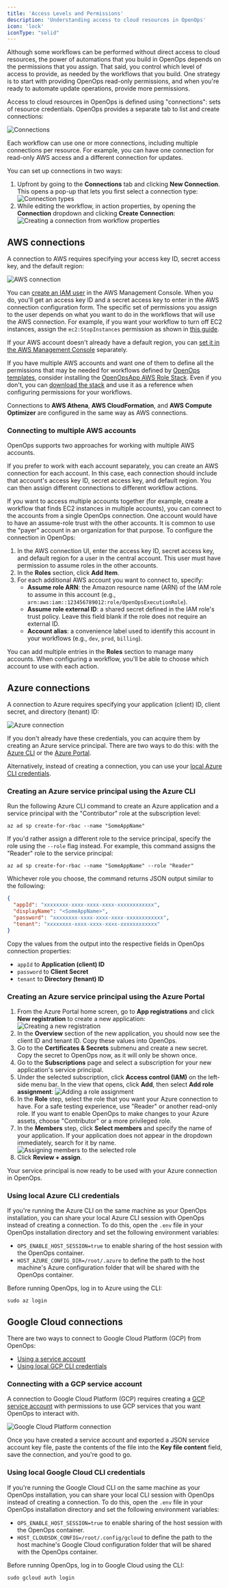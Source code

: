 ```yaml
---
title: 'Access Levels and Permissions'
description: 'Understanding access to cloud resources in OpenOps'
icon: 'lock'
iconType: "solid"
---
```



Although some workflows can be performed without direct access to cloud resources, the power of automations that you build in OpenOps depends on the permissions that you assign. That said, you control which level of access to provide, as needed by the workflows that you build. One strategy is to start with providing OpenOps read-only permissions, and when you're ready to automate update operations, provide more permissions.

Access to cloud resources in OpenOps is defined using "connections": sets of resource credentials. OpenOps provides a separate tab to list and create connections:

![Connections](/images/access-connections.png)

Each workflow can use one or more connections, including multiple connections per resource. For example, you can have one connection for read-only AWS access and a different connection for updates.

You can set up connections in two ways:
1. Upfront by going to the **Connections** tab and clicking **New Connection**. This opens a pop-up that lets you first select a connection type:
    ![Connection types](/images/access-connection-types.png)
2. While editing the workflow, in action properties, by opening the **Connection** dropdown and clicking **Create Connection**:
    ![Creating a connection from workflow properties](/images/access-connection-from-workflow.png)

## AWS connections

A connection to AWS requires specifying your access key ID, secret access key, and the default region:

![AWS connection](/images/access-aws-connection.png)

You can [create an IAM user](https://docs.aws.amazon.com/IAM/latest/UserGuide/id_users_create.html) in the AWS Management Console. When you do, you'll get an access key ID and a secret access key to enter in the AWS connection configuration form. The specific set of permissions you assign to the user depends on what you want to do in the workflows that will use the AWS connection. For example, if you want your workflow to turn off EC2 instances, assign the `ec2:StopInstances` permission as shown in [this guide](https://docs.aws.amazon.com/IAM/latest/UserGuide/reference_policies_examples_ec2_tag-owner.html).

If your AWS account doesn't already have a default region, you can [set it in the AWS Management Console](https://docs.aws.amazon.com/awsconsolehelpdocs/latest/gsg/change-default-region.html) separately.

If you have multiple AWS accounts and want one of them to define all the permissions that may be needed for workflows defined by [OpenOps templates](/workflow-management/workflow-templates/), consider installing the [OpenOpsApp AWS Role Stack](/cloud-access/aws-cf-role-stack/). Even if you don't, you can [download the stack](https://openops.s3.us-east-2.amazonaws.com/OpenOpsAppRoleStack.yml) and use it as a reference when configuring permissions for your workflows.

Connections to **AWS Athena**, **AWS CloudFormation**, and **AWS Compute Optimizer** are configured in the same way as AWS connections.

### Connecting to multiple AWS accounts

OpenOps supports two approaches for working with multiple AWS accounts.

If you prefer to work with each account separately, you can create an AWS connection for each account. In this case, each connection should include that account's access key ID, secret access key, and default region. You can then assign different connections to different workflow actions.

If you want to access multiple accounts together (for example, create a workflow that finds EC2 instances in multiple accounts), you can connect to the accounts from a single OpenOps connection. One account would have to have an assume-role trust with the other accounts. It is common to use the "payer" account in an organization for that purpose. To configure the connection in OpenOps:

1. In the AWS connection UI, enter the access key ID, secret access key, and default region for a user in the central account. This user must have permission to assume roles in the other accounts.
2. In the **Roles** section, click **Add Item**.
3. For each additional AWS account you want to connect to, specify:
   * **Assume role ARN**: the Amazon resource name (ARN) of the IAM role to assume in this account (e.g., `arn:aws:iam::123456789012:role/OpenOpsExecutionRole`).
   * **Assume role external ID**: a shared secret defined in the IAM role's trust policy. Leave this field blank if the role does not require an external ID.
   * **Account alias**: a convenience label used to identify this account in your workflows (e.g., `dev`, `prod`, `billing`).

You can add multiple entries in the **Roles** section to manage many accounts. When configuring a workflow, you'll be able to choose which account to use with each action.

## Azure connections

A connection to Azure requires specifying your application (client) ID, client secret, and directory (tenant) ID:

![Azure connection](/images/access-azure-connection.png)

If you don't already have these credentials, you can acquire them by creating an Azure service principal. There are two ways to do this: with the [Azure CLI](#creating-an-azure-service-principal-using-the-azure-cli) or the [Azure Portal](#creating-an-azure-service-principal-using-the-azure-portal).

Alternatively, instead of creating a connection, you can use your [local Azure CLI credentials](#using-local-azure-cli-credentials).

### Creating an Azure service principal using the Azure CLI

Run the following Azure CLI command to create an Azure application and a service principal with the "Contributor" role at the subscription level:

```shell
az ad sp create-for-rbac --name "SomeAppName"
```

If you'd rather assign a different role to the service principal, specify the role using the `--role` flag instead. For example, this command assigns the "Reader" role to the service principal:

```shell
az ad sp create-for-rbac --name "SomeAppName" --role "Reader"
```

Whichever role you choose, the command returns JSON output similar to the following:

```json
{
  "appId": "xxxxxxxx-xxxx-xxxx-xxxx-xxxxxxxxxxxx",
  "displayName": "<SomeAppName>",
  "password": "xxxxxxxx-xxxx-xxxx-xxxx-xxxxxxxxxxxx",
  "tenant": "xxxxxxxx-xxxx-xxxx-xxxx-xxxxxxxxxxxx"
}
```

Copy the values from the output into the respective fields in OpenOps connection properties:
* `appId` to **Application (client) ID**
* `password` to **Client Secret**
* `tenant` to **Directory (tenant) ID**

### Creating an Azure service principal using the Azure Portal

1. From the Azure Portal home screen, go to **App registrations** and click **New registration** to create a new application:
    ![Creating a new registration](/images/access-azure-portal-registrations.png)
2. In the **Overview** section of the new application, you should now see the client ID and tenant ID. Copy these values into OpenOps.
3. Go to the **Certificates & Secrets** submenu and create a new secret. Copy the secret to OpenOps now, as it will only be shown once.
4. Go to the **Subscriptions** page and select a subscription for your new application's service principal.
5. Under the selected subscription, click **Access control (IAM)** on the left-side menu bar. In the view that opens, click **Add**, then select **Add role assignment**:
    ![Adding a role assignment](/images/access-azure-portal-sponsorships.png)
6. In the **Role** step, select the role that you want your Azure connection to have. For a safe testing experience, use "Reader" or another read-only role. If you want to enable OpenOps to make changes to your Azure assets, choose "Contributor" or a more privileged role.
7. In the **Members** step, click **Select members** and specify the name of your application. If your application does not appear in the dropdown immediately, search for it by name.
    ![Assigning members to the selected role](/images/access-azure-portal-role-access.png)
8. Click **Review + assign**.

Your service principal is now ready to be used with your Azure connection in OpenOps.

### Using local Azure CLI credentials

If you're running the Azure CLI on the same machine as your OpenOps installation, you can share your local Azure CLI session with OpenOps instead of creating a connection. To do this, open the `.env` file in your OpenOps installation directory and set the following environment variables:

* `OPS_ENABLE_HOST_SESSION=true` to enable sharing of the host session with the OpenOps container.
* `HOST_AZURE_CONFIG_DIR=/root/.azure` to define the path to the host machine's Azure configuration folder that will be shared with the OpenOps container.

Before running OpenOps, log in to Azure using the CLI:
```shell
sudo az login
```

<RestartContainers/>

## Google Cloud connections

There are two ways to connect to Google Cloud Platform (GCP) from OpenOps:
* [Using a service account](#connecting-with-a-gcp-service-account)
* [Using local GCP CLI credentials](#using-local-google-cloud-cli-credentials)

### Connecting with a GCP service account

A connection to Google Cloud Platform (GCP) requires creating a [GCP service account](https://cloud.google.com/iam/docs/service-account-overview) with permissions to use GCP services that you want OpenOps to interact with.

![Google Cloud Platform connection](/images/access-gcp-connection.png)

Once you have created a service account and exported a JSON service account key file, paste the contents of the file into the **Key file content** field, save the connection, and you're good to go.

### Using local Google Cloud CLI credentials

If you're running the Google Cloud CLI on the same machine as your OpenOps installation, you can share your local CLI session with OpenOps instead of creating a connection. To do this, open the `.env` file in your OpenOps installation directory and set the following environment variables:
* `OPS_ENABLE_HOST_SESSION=true` to enable sharing of the host session with the OpenOps container.
* `HOST_CLOUDSDK_CONFIG=/root/.config/gcloud` to define the path to the host machine's Google Cloud configuration folder that will be shared with the OpenOps container.

Before running OpenOps, log in to Google Cloud using the CLI:
```shell
sudo gcloud auth login
```

<RestartContainers/>

